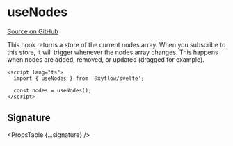 
# useNodes

[Source on GitHub](useNodes)

This hook returns a store of the current nodes array. When you subscribe to this store, it will trigger whenever the nodes array changes. This happens when nodes are added, removed, or updated (dragged for example).

```svelte
<script lang="ts">
  import { useNodes } from '@xyflow/svelte';

  const nodes = useNodes();
</script>
```

## Signature

<PropsTable {...signature} />
